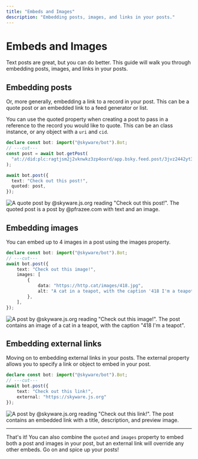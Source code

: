 ```yaml
---
title: "Embeds and Images"
description: "Embedding posts, images, and links in your posts."
---
```



# Embeds and Images

Text posts are great, but you can do better. This guide will walk you through embedding posts, images, and links in your posts.

## Embedding posts

Or, more generally, embedding a link to a record in your post. This can be a quote post or an embedded link to a feed generator or list.

You can use the <Reference to="/docs/bot/types/PostPayload#quoted" type="Property">quoted</Reference> property when creating a post to pass in a reference to the record you would like to quote. This can be an class instance, or any object with a `uri` and `cid`.

```ts twoslash
declare const bot: import("@skyware/bot").Bot;
// ---cut---
const post = await bot.getPost(
  "at://did:plc:ragtjsm2j2vknwkz3zp4oxrd/app.bsky.feed.post/3jvz2442yt32g"
);

await bot.post({
  text: "Check out this post!",
  quoted: post,
});
```

![A quote post by @skyware.js.org reading "Check out this post!". The quoted post is a post by @pfrazee.com with text and an image.](/img/embeds/quote-post.png)

## Embedding images

You can embed up to 4 images in a post using the <Reference to="/docs/bot/types/PostPayload#images" type="Property">images</Reference> property.

```ts twoslash
declare const bot: import("@skyware/bot").Bot;
// ---cut---
await bot.post({
	text: "Check out this image!",
	images: [
		{
			data: "https://http.cat/images/418.jpg",
			alt: "A cat in a teapot, with the caption '418 I'm a teapot'",
		},
	],
});
```

![A post by @skyware.js.org reading "Check out this image!". The post contains an image of a cat in a teapot, with the caption "418 I'm a teapot".](/img/embeds/image-post.png)

## Embedding external links

Moving on to embedding external links in your posts. The <Reference to="/docs/bot/types/PostPayload#external" type="Property">external</Reference> property allows you to specify a link or object to embed in your post.

```ts twoslash
declare const bot: import("@skyware/bot").Bot;
// ---cut---
await bot.post({
    text: "Check out this link!",
    external: "https://skyware.js.org"
});
```

![A post by @skyware.js.org reading "Check out this link!". The post contains an embedded link with a title, description, and preview image.](/img/embeds/external-embed.png)

-----

That's it! You can also combine the `quoted` and `images` property to embed both a post and images in your post, but an external link will override any other embeds. Go on and spice up your posts!
